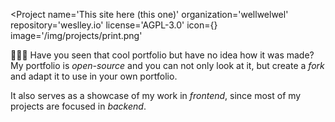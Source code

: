 
<Project
  name='This site here (this one)'
  organization='wellwelwel'
  repository='weslley.io'
  license='AGPL-3.0'
  icon={<Heart />}
  image='/img/projects/print.png'
>

👨🏻‍🎨 Have you seen that cool portfolio but have no idea how it was made? My portfolio is _open-source_ and you can not only look at it, but create a _fork_ and adapt it to use in your own portfolio.

It also serves as a showcase of my work in _frontend_, since most of my projects are focused in _backend_.

</Project>
